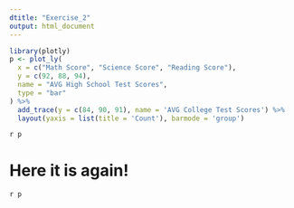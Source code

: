 ```yaml
---
dtitle: "Exercise_2"
output: html_document
---
```


```r
library(plotly)
p <- plot_ly(
  x = c("Math Score", "Science Score", "Reading Score"),
  y = c(92, 88, 94),
  name = "AVG High School Test Scores",
  type = "bar"
) %>%
  add_trace(y = c(84, 90, 91), name = 'AVG College Test Scores') %>%
  layout(yaxis = list(title = 'Count'), barmode = 'group')

```
`r p`

# Here it is again!

`r p`